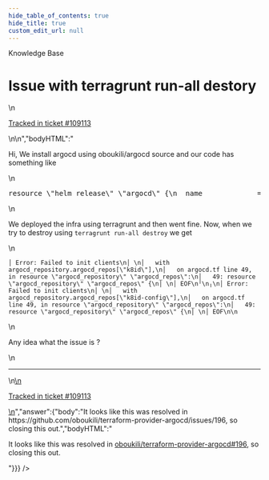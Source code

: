 ```yaml
---
hide_table_of_contents: true
hide_title: true
custom_edit_url: null
---
```



<head>
  <link rel="canonical" href="https://github.com/gruntwork-io/knowledge-base/discussions/531" />
</head>

<CenterLayout>
<span className="searchCategory">Knowledge Base</span>
<h1>Issue with terragrunt run-all destory</h1>
<GitHub discussion={{"id":"D_kwDOF8slf84AQXX-","number":531,"author":{"login":"Aman1994"},"title":"Issue with terragrunt run-all destory","body":"\nHi, We install argocd using oboukili/argocd source and our code has something like \r\n\r\n```terraform\r\nresource \"helm_release\" \"argocd\" {\r\n  name             = \"argo-cd\"\r\n  chart            = \"argo-cd\"\r\n  repository       = \"https://argoproj.github.io/argo-helm\"\r\n  create_namespace = true\r\n  namespace        = \"argocd\"\r\n  version          = \"3.29.5\"\r\n  values           = [\r\n    file(\"argocd.yaml\")\r\n  ]\r\n  depends_on       = [\r\n    sealedsecret_local.argocd_repos,\r\n  ]\r\n}\r\n\r\nresource \"kubectl_manifest\" \"argocd_secret\" {\r\n  yaml_body         = sealedsecret_local.argocd_repos.yaml_content\r\n  force_new         = true\r\n  server_side_apply = true\r\n  wait              = true\r\n}\r\n\r\nresource \"argocd_repository\" \"argocd_repos\" {\r\n  for_each        = var.argocd_repos\r\n  ssh_private_key = file(each.value.ssh_private_key)\r\n  repo            = each.value.url\r\n  depends_on      = [\r\n    helm_release.argocd\r\n  ]\r\n}\r\n```\r\n\r\nWe deployed the infra using terragrunt and then went fine. Now, when we try to destroy using `terragrunt run-all destroy` we get \r\n\r\n\r\n```\r\n│ Error: Failed to init clients\r\n│ \r\n│   with argocd_repository.argocd_repos[\"k8id\"],\r\n│   on argocd.tf line 49, in resource \"argocd_repository\" \"argocd_repos\":\r\n│   49: resource \"argocd_repository\" \"argocd_repos\" {\r\n│ \r\n│ EOF\r\n╵\r\n╷\r\n│ Error: Failed to init clients\r\n│ \r\n│   with argocd_repository.argocd_repos[\"k8id-config\"],\r\n│   on argocd.tf line 49, in resource \"argocd_repository\" \"argocd_repos\":\r\n│   49: resource \"argocd_repository\" \"argocd_repos\" {\r\n│ \r\n│ EOF\r\n\r\n```\r\nAny idea what the issue is ?\n\n---\n\n<ins datetime=\"2022-08-09T07:25:15Z\">\n  <p><a href=\"https://support.gruntwork.io/hc/requests/109113\">Tracked in ticket #109113</a></p>\n</ins>\n","bodyHTML":"<p dir=\"auto\">Hi, We install argocd using oboukili/argocd source and our code has something like</p>\n<div class=\"highlight highlight-source-terraform notranslate position-relative overflow-auto\" dir=\"auto\" data-snippet-clipboard-copy-content=\"resource &quot;helm_release&quot; &quot;argocd&quot; {\n  name             = &quot;argo-cd&quot;\n  chart            = &quot;argo-cd&quot;\n  repository       = &quot;https://argoproj.github.io/argo-helm&quot;\n  create_namespace = true\n  namespace        = &quot;argocd&quot;\n  version          = &quot;3.29.5&quot;\n  values           = [\n    file(&quot;argocd.yaml&quot;)\n  ]\n  depends_on       = [\n    sealedsecret_local.argocd_repos,\n  ]\n}\n\nresource &quot;kubectl_manifest&quot; &quot;argocd_secret&quot; {\n  yaml_body         = sealedsecret_local.argocd_repos.yaml_content\n  force_new         = true\n  server_side_apply = true\n  wait              = true\n}\n\nresource &quot;argocd_repository&quot; &quot;argocd_repos&quot; {\n  for_each        = var.argocd_repos\n  ssh_private_key = file(each.value.ssh_private_key)\n  repo            = each.value.url\n  depends_on      = [\n    helm_release.argocd\n  ]\n}\"><pre><span class=\"pl-k\">resource</span> <span class=\"pl-s\"><span class=\"pl-pds\">\"</span>helm_release<span class=\"pl-pds\">\"</span></span> <span class=\"pl-s\"><span class=\"pl-pds\">\"</span>argocd<span class=\"pl-pds\">\"</span></span> {\n  name             <span class=\"pl-k\">=</span> <span class=\"pl-s\"><span class=\"pl-pds\">\"</span>argo-cd<span class=\"pl-pds\">\"</span></span>\n  chart            <span class=\"pl-k\">=</span> <span class=\"pl-s\"><span class=\"pl-pds\">\"</span>argo-cd<span class=\"pl-pds\">\"</span></span>\n  repository       <span class=\"pl-k\">=</span> <span class=\"pl-s\"><span class=\"pl-pds\">\"</span>https://argoproj.github.io/argo-helm<span class=\"pl-pds\">\"</span></span>\n  create_namespace <span class=\"pl-k\">=</span> <span class=\"pl-c1\">true</span>\n  namespace        <span class=\"pl-k\">=</span> <span class=\"pl-s\"><span class=\"pl-pds\">\"</span>argocd<span class=\"pl-pds\">\"</span></span>\n  version          <span class=\"pl-k\">=</span> <span class=\"pl-s\"><span class=\"pl-pds\">\"</span>3.29.5<span class=\"pl-pds\">\"</span></span>\n  values           <span class=\"pl-k\">=</span> [\n    <span class=\"pl-c1\">file</span>(<span class=\"pl-s\"><span class=\"pl-pds\">\"</span>argocd.yaml<span class=\"pl-pds\">\"</span></span>)\n  ]\n  depends_on       <span class=\"pl-k\">=</span> [\n    sealedsecret_local<span class=\"pl-k\">.</span><span class=\"pl-smi\">argocd_repos</span>,\n  ]\n}\n\n<span class=\"pl-k\">resource</span> <span class=\"pl-s\"><span class=\"pl-pds\">\"</span>kubectl_manifest<span class=\"pl-pds\">\"</span></span> <span class=\"pl-s\"><span class=\"pl-pds\">\"</span>argocd_secret<span class=\"pl-pds\">\"</span></span> {\n  yaml_body         <span class=\"pl-k\">=</span> sealedsecret_local<span class=\"pl-k\">.</span><span class=\"pl-smi\">argocd_repos</span><span class=\"pl-k\">.</span><span class=\"pl-smi\">yaml_content</span>\n  force_new         <span class=\"pl-k\">=</span> <span class=\"pl-c1\">true</span>\n  server_side_apply <span class=\"pl-k\">=</span> <span class=\"pl-c1\">true</span>\n  wait              <span class=\"pl-k\">=</span> <span class=\"pl-c1\">true</span>\n}\n\n<span class=\"pl-k\">resource</span> <span class=\"pl-s\"><span class=\"pl-pds\">\"</span>argocd_repository<span class=\"pl-pds\">\"</span></span> <span class=\"pl-s\"><span class=\"pl-pds\">\"</span>argocd_repos<span class=\"pl-pds\">\"</span></span> {\n  for_each        <span class=\"pl-k\">=</span> <span class=\"pl-c1\">var</span><span class=\"pl-k\">.</span><span class=\"pl-smi\">argocd_repos</span>\n  ssh_private_key <span class=\"pl-k\">=</span> <span class=\"pl-c1\">file</span>(each<span class=\"pl-k\">.</span><span class=\"pl-smi\">value</span><span class=\"pl-k\">.</span><span class=\"pl-smi\">ssh_private_key</span>)\n  repo            <span class=\"pl-k\">=</span> each<span class=\"pl-k\">.</span><span class=\"pl-smi\">value</span><span class=\"pl-k\">.</span><span class=\"pl-smi\">url</span>\n  depends_on      <span class=\"pl-k\">=</span> [\n    helm_release<span class=\"pl-k\">.</span><span class=\"pl-smi\">argocd</span>\n  ]\n}</pre></div>\n<p dir=\"auto\">We deployed the infra using terragrunt and then went fine. Now, when we try to destroy using <code class=\"notranslate\">terragrunt run-all destroy</code> we get</p>\n<div class=\"snippet-clipboard-content notranslate position-relative overflow-auto\" data-snippet-clipboard-copy-content=\"│ Error: Failed to init clients\n│ \n│   with argocd_repository.argocd_repos[&quot;k8id&quot;],\n│   on argocd.tf line 49, in resource &quot;argocd_repository&quot; &quot;argocd_repos&quot;:\n│   49: resource &quot;argocd_repository&quot; &quot;argocd_repos&quot; {\n│ \n│ EOF\n╵\n╷\n│ Error: Failed to init clients\n│ \n│   with argocd_repository.argocd_repos[&quot;k8id-config&quot;],\n│   on argocd.tf line 49, in resource &quot;argocd_repository&quot; &quot;argocd_repos&quot;:\n│   49: resource &quot;argocd_repository&quot; &quot;argocd_repos&quot; {\n│ \n│ EOF\n\"><pre class=\"notranslate\"><code>│ Error: Failed to init clients\n│ \n│   with argocd_repository.argocd_repos[\"k8id\"],\n│   on argocd.tf line 49, in resource \"argocd_repository\" \"argocd_repos\":\n│   49: resource \"argocd_repository\" \"argocd_repos\" {\n│ \n│ EOF\n╵\n╷\n│ Error: Failed to init clients\n│ \n│   with argocd_repository.argocd_repos[\"k8id-config\"],\n│   on argocd.tf line 49, in resource \"argocd_repository\" \"argocd_repos\":\n│   49: resource \"argocd_repository\" \"argocd_repos\" {\n│ \n│ EOF\n\n</code></pre></div>\n<p dir=\"auto\">Any idea what the issue is ?</p>\n<hr>\n<ins datetime=\"2022-08-09T07:25:15Z\">\n  <p dir=\"auto\"><a href=\"https://support.gruntwork.io/hc/requests/109113\" rel=\"nofollow\">Tracked in ticket #109113</a></p>\n</ins>","answer":{"body":"It looks like this was resolved in https://github.com/oboukili/terraform-provider-argocd/issues/196, so closing this out.","bodyHTML":"<p dir=\"auto\">It looks like this was resolved in <a class=\"issue-link js-issue-link\" data-error-text=\"Failed to load title\" data-id=\"1332859514\" data-permission-text=\"Title is private\" data-url=\"https://github.com/oboukili/terraform-provider-argocd/issues/196\" data-hovercard-type=\"issue\" data-hovercard-url=\"/oboukili/terraform-provider-argocd/issues/196/hovercard\" href=\"https://github.com/oboukili/terraform-provider-argocd/issues/196\">oboukili/terraform-provider-argocd#196</a>, so closing this out.</p>"}}} />

</CenterLayout>
  

<!-- ##DOCS-SOURCER-START
{
  "sourcePlugin": "github-discussions",
  "hash": "45c6b22ba224c048e44122612393eec4"
}
##DOCS-SOURCER-END -->
